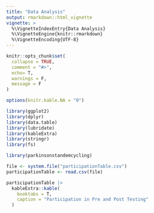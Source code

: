 ```yaml
---
title: "Data Analysis"
output: rmarkdown::html_vignette
vignette: >
  %\VignetteIndexEntry{Data Analysis}
  %\VignetteEngine{knitr::rmarkdown}
  %\VignetteEncoding{UTF-8}
---
```


```r
knitr::opts_chunk$set(
  collapse = TRUE,
  comment = "#>",
  echo= T,
  warnings = F,
  message = F
)
```

```r
options(knitr.kable.NA = "0")

library(ggplot2)
library(dplyr)
library(data.table)
library(lubridate)
library(kableExtra)
library(stringr)
library(fs)

library(parkinsonstandemcycling)
```

```r
file <- system.file("participationTable.csv")
participationTable <- read.csv(file)

participationTable |> 
  kableExtra::kable(
    booktabs = T,
    caption = "Participation in Pre and Post Testing"
  )
```
